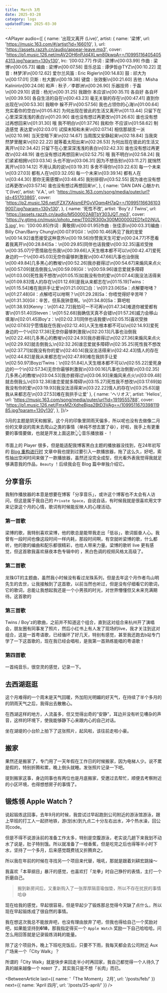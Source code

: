 ```yaml
---
title: March 3月
date: 2025-03-28
category: logs
updatedTime: 2025-03-30
---
```


<APlayer audio={[
  {
    name: '出现又离开 (Live)',
    artist: {
      name: '梁博',
      url: 'https://music.163.com/#/artist?id=166010',
    },
    url: 'https://assets.razzh.cn/audio/appear-leave.mp3',
    cover:
      'https://p1.music.126.net/mAV2OH6nPJd4XLwn80kwpA==/109951164054054313.jpg?param=130y130',
    lrc: '[00:02.77] 作词 : 梁博\n[00:03.99] 作曲 : 梁博\n[00:05.73] 编曲 : 梁博\n[00:07.58] 音乐总监 : 谭伊哲@TYZ\n[00:10.22] 混音 : 林梦洋\n[00:12.62] 爱尔兰风笛 : Eric Rigler\n[00:14.83] 鼓 : 祁大为\n[00:17.01] 贝斯 : 杜大鹏\n[00:19.38] 键盘 : 张效衡\n[00:21.60] 吉他 : Misha Kalinin\n[00:24.08] 和声 : 秋子／李郡洲\n[00:26.90] 乐器技师 : 于磊\n[00:29.10] 调音 : 杨光\n[00:31.25] 我跟你 本应该\n[00:35.11] 各自好 各自坏\n[00:39.50] 各自生活的自在\n[00:43.23] 毫无关联的存在\n[00:47.41] 直到你 出现在\n[00:53.30] 我眼中 躲不开\n[00:57.56] 我也占领你的心海\n[01:00.64] 充实着你的空白\n[01:05.82] 为何出现在彼此的生活又离开\n[01:13.44] 只留下在心里深深浅浅的表白\n[01:20.90] 谁也没有想过再更改\n[01:26.63] 谁也没有想过再想回来\n[01:31.30] 哦 我不明白\n[01:37.76] 我和你 不应该\n[01:58.62] 制造感觉 表达爱\n[02:03.01] 试探未知和未来\n[02:07.14] 相信那胡言一派\n[02:10.98] 当天空暗下来\n[02:14.67] 当周围又安静起来\n[02:18.84] 当我突然梦里醒来\n[02:22.22] 就等着太阳出来\n[02:26.53] 为何出现在彼此的生活又离开\n[02:34.42] 只留下在心里深深浅浅的表白\n[02:42.33] 谁也没有想过再更改\n[02:48.19] 谁也没有想过再想回来\n[02:52.75] 哦 我不明白\n[02:58.24] 我们紧紧相拥\n[03:03.14] 头也不抬\n[03:06.31] 因为不想告别\n[03:11.27] 就悄然离开\n[03:14.12] 不用认真的说\n[03:19.31] 多舍不得你\n[03:22.63] 每一个未来\n[03:27.03] 都有人在\n[03:32.05] 每一个未来\n[03:39.14] 都有人在\n[03:44.30] 那你无需感慨\n[03:48.45] 我别徘徊\n[03:52.55] 因为谁也没有想过再更改\n[03:57.14] 谁也没有想过再想回来\n',
  },
  {
    name: 'DAN DAN 心魅かれて(live)',
    artist: 'V.A.',
    url: 'https://music.163.com/song/media/outer/url?id=451703865',
    cover:
      'https://p2.music.126.net/FZX7XAjsmEPGyVOqm4H7aQ==/109951166361039007.jpg?param=130y130',
  },
  {
    name: '死性不改',
    artist: 'Boy\'z / Twins',
    url: 'https://assets.razzh.cn/audio/M500002ABTbY303JQT.mp3',
    cover:
      'https://y.gtimg.cn/music/photo_new/T002R300x300M000002ED1x02iNULS.jpg',
    lrc: '[00:00.85]作词 : 黄敬佩\n[00:01.95]作曲 : 张佳添\n[00:03.31]编曲 : Billy Chan/Barry Chung\n[00:07.91]Gil：\n[00:10.46]再见了我的宠爱\n[00:14.92]谁愿接受这种意外\n[00:19.56]你赞我天生可爱\n[00:24.77]不愿看着我离开\n[00:28.84]Sa：\n[00:29.85]同伴也话我傻\n[00:32.35]喜欢受挫\n[00:35.07]宁愿情敌在伤我\n[00:39.66]人天生根本都不可以\n[00:42.47]爱死身边的一个\n[00:45.03]无奈你最够刺激我\n[00:47.66]凡事也治倒我\n[00:49.84]几多黑心的教唆\n[00:52.26]我亦捱得过\n[00:54.67]来煽风来点火\n[00:57.09]就击倒我么\n[00:59.09]Gil：\n[00:59.96]谁恋爱就多障碍\n[01:03.00]死性我不想改\n[01:05.15]如我没有你的爱\n[01:07.44]我没法活得来\n[01:09.83]情人的存在\n[01:12.69]是我从来都志在\n[01:15.19]Twins：\n[01:15.54]难在我拱手让爱\n[01:21.00]口白：\n[01:23.06]Sa：点解要咁啫？\n[01:27.48]Gil：点解唔可以咁啊？\n[01:29.28]Sa：你唔觉得好辛苦咩？\n[01:31.30]Gil：辛苦，但系我钟意啊。\n[01:34.80]Sa：算吧啦\n[01:38.93]Kenny：\n[01:42.72]我怕可一不可再\n[01:47.34]难道你被爱都有害\n[01:51.40]Steven：\n[01:52.68]我确信天真不会错\n[01:57.26]威力会移山填海\n[02:01.45]Boy\'z：\n[02:02.31]同伴也话我傻\n[02:05.15]喜欢受挫\n[02:07.63]宁愿情敌在伤我\n[02:12.40]人天生根本都不可以\n[02:14.93]爱死身边的一个\n[02:17.38]无奈你最够刺激我\n[02:20.13]凡事也治倒我\n[02:22.48]几多黑心的教唆\n[02:24.93]我亦捱得过\n[02:27.36]来煽风来点火\n[02:29.92]就击倒我么\n[02:32.26]谁恋爱就多障碍\n[02:35.25]死性我不想改\n[02:37.71]如我没有你的爱\n[02:40.14]我没法活得来\n[02:42.43]情人的存在\n[02:44.82]是我从来都志在\n[02:47.89]难在我拱手让爱\n[02:50.97]Boyz/Twins：\n[02:51.84]人天生根本都不可以\n[02:55.22]爱死身边的一个\n[02:57.34]无奈你最够刺激我\n[03:00.16]凡事也治倒我\n[03:02.35]几多黑心的教唆\n[03:04.53]我亦捱得过\n[03:06.93]来煽风来点火\n[03:09.48]就击倒我么\n[03:12.38]谁恋爱就多障碍\n[03:15.27]死性我不想改\n[03:17.69]如我没有你的爱\n[03:19.93]我没法活得来\n[03:22.22]情人的存在\n[03:25.63]是我从来都志在\n[03:27.53]难在我拱手让爱'
  },
  {
    name: 'ヘリオス',
    artist: 'Helios',
    url: 'https://music.163.com/song/media/outer/url?id=1919555788',
    cover:
      'https://p1.music.126.net/FmxMZrXdheBjqa2BtD3VAg==/109951167039811985.jpg?param=130y130',
  },
]}/>

3月的主题是阴天和搬家。这个月的印象里阴雨天偏多，所以呢也没有去做像二月份的文章说的周末去爬山之类的事情（单纯不想去罢了😆），好啦，我手上有更重要的事情要做，也就是开发上面这款👆👆音乐播放器 - <OutLink text="Twist Aplayer" hoverText="介绍页链接" src='https://www.npmjs.com/package/twist-aplayer' noIcon /> ！  

市面上的 Player 很多，但是能适配我博客黑白主题的播放器没找到，在24年初写的 [Blog 重构进行时](https://razzh.cn/posts/blog-refactor/) 文章中我也提到过要引入一款播放器，拖了这么久，好吧，索性抽出空闲时间来做了一款播放器，虽然还没完全成型，但光看外表我觉得我就足够满意我的作品，`Beauty` ！后续我会在 Blog 篇中单独介绍它。

## 分享音乐

我制作播放器的本意是想要在博客「分享音乐」，或许这个博客也不太会有人访问，但这是属于我自己的 `Private Space`，自说自话，有时候我就是很喜欢用文字来记录这个月的心情，歌词有时候能反映人的心理活动。  

### 第一首歌

梁博的歌，我特别喜欢梁博，他的歌总是能带我走出「低谷」，歌词振奋人心。我曾有一段时间也像这段时间一样内耗，那段时间啊，有空就听梁博的歌，什么都听，他的歌的编曲和配乐都很精彩，也给人带来力量。梁博的歌听 live 更有感觉，但这首歌我喜欢昼夜本色专辑中的 <OutLink text="出现又离开第一季" hoverText="B站MV链接" src='https://www.bilibili.com/video/BV1Qf4y127R8/?spm_id_from=333.337.search-card.all.click' placement='top'/> ，黑白色调的视频风格太高级了。

<ImagePreview src='/memories/25march-4.webp' />

<OutLink text="每一个未来，都有人在" hoverText="第二季链接" src='https://www.bilibili.com/video/BV1mN4y1f7sk/?spm_id_from=333.337.search-card.all.click&vd_source=bfa2bf7637de4c473ec14d1189acac7f' />

### 第二首歌

龙珠GT的主题曲，虽然我小时候没有看过龙珠系列，但是去年这个月作者鸟山明先生的去世，让我接触到了这首歌，以前当然也听过，但是没有仔细看它的歌词，它的歌词，总能让我想起我还是一个小男孩的时光，对世界懵懂但又未来充满期待。这首歌的<OutLink text="现场 Live" hoverText="Link" src='https://www.bilibili.com/video/BV1qx41147g3/?spm_id_from=333.1391.0.0' />

### 第三首歌

Twins / Boy'z的歌曲，之前并不知道这个组合，直到这对组合来杭州开了演唱会，朋友圈有同事发了照片，然后小红书上有人发了现场的live，我才关注到这对组合，这是一首粤语歌，已经循环了好几天，特别有感觉，甚至我还跑去b站专门学了一下这首歌的<OutLink text="粤语发音" hoverText="B站教学链接" src='https://www.bilibili.com/video/BV1pF411N7yy/?spm_id_from=333.1387.favlist.content.click&vd_source=bfa2bf7637de4c473ec14d1189acac7f' />，现在我已经会唱啦，是我第一首熟练能唱的粤语歌！

### 第四首歌

一首纯音乐，很空灵的感觉，记录一下。

## 去西湖逛逛

这个月难得的一个周末是天气回暖，外加阳光明媚的好天气，在持续了半个多月的的阴雨天气之后，我得出去散散心。  

在西湖这样的地方，人流虽多，但又觉得出奇的“安静”，耳边并没有听见嘈杂的声音，这样的环境下，使我能够静下心来跟内心的自己对话。

<ImagePreview src='/memories/xihu-dark.webp' />

坐在湖堤的小台阶上拍下了这张照片，起风啦，该往前走啦小豪。

## 搬家

果然还是搬家了，专门用了一天年假在工作日的时候搬家，因为电梯人少。说不累是假的，特别折腾和累，晚上倒头就睡。发张照片记录一下吧。

<ImagePreview src='/memories/25march-2.webp' />

提到搬家这事，身边同事也有两位也是月底搬家，受邀过去帮忙，顺便去考察附近的小区环境，也得想想房子的事情了。

## 锻炼领 Apple Watch？

说起锻炼这回事，去年9月的时候，我尝试过早起跑到公司附近的游泳馆游泳，跟上早班的打工人一起挤地铁，游(划水)到九点二十分左右出水，冲个热水澡，回公司code。  

但是不得不说游泳前的准备工作太多，特别是空腹游泳，老实说几趟下来我划不动水了说是，肚子特别饿。所以就准备了一根香蕉，但是吃完之后也得等半小时下水，坚持了一个多月，后来感觉既费钱又折腾弃之。  

所以我在年前的时候在寻找另一个项目来代替，哦吼，那就是跟着刘耕宏跳操～  

<ImagePreview src='/memories/25march-1.webp' />

我喜欢「本草纲目」暴汗的感觉，也喜欢打「龙拳」时自己狰狞的表情，主打一个折磨自己。  

> 搬到新房间后，又重新购入了一张厚厚隔音瑜伽垫，所以不存在扰民的事情哈😅

现在给我的感觉，早起很容易，但是早起少了锻炼那总觉得今天缺了点什么，所以现在早起锻炼成了很自然的事情。  

我在想这次我总不能放弃吧，也没有理由放弃了吧，但我也得给自己一个奖励对吧，如果能坚持到**618**，那我指定得买一个 `Apple Watch` 奖励一下自己哈哈哈，问怎么用回答就是记录锻炼消耗的能量。  

除了这个项目外，晚上下班吃完饭后，只要不下雨，我每天都会去公司附近 Aux 广场来一个「City Walk」？

<ImagePreview src='/memories/25march-3.webp' />

所谓的「City Walk」就是快步来回走半小时再回家，我自己都觉得一个人待久了真的越来越像一个 `ROBOT` 了，其实我只是不想「长肉」而已。

<TheEnd />

<BetweenArticle
  last={{
    name: '「The Moment」 2月',
    url: '/posts/feb/'
  }}
  next={{
    name: 'April 四月',
    url: '/posts/25-april/'
  }}
/>